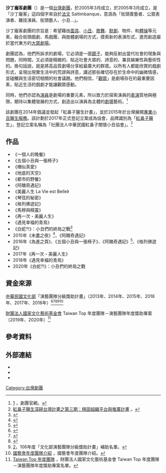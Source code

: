 {{refimprove|time=2016-01-30T10:26:37+00:00}}
{{infobox Organization
|name             = 沙丁龐客劇團<br>Theatre De La Sardine
|original_name    = 
|image            = 
|image_border     = 
|size             = 
|border           = 
|caption          = 
|map              = 
|msize            = 
|mcaption         = 
|abbreviation     = 
|motto            = 
|formation        = 2005年3月
|founder          = 藝術總監：[[馬照琪|馬照琪]]{{r|rfi-20130710}}{{r|chinatimes-2015-260115}}
|extinction       = 
|type             = 
|status           = 
|purpose          = 
|location         = {{TWN}}[[台北市|台北市]][[士林區|士林區]]文昌路179巷16號1樓
|region_served    = 
|membership       = 
|language         = 
|leader_title     = 
|leader_name      = 
|main_organ       = 
|parent_organization = 
|affiliations     = 
|num_staff        = 
|num_volunteers   = 
|budget           = 
|website          = [http://www.theatresardine.com www.theatresardine.com]
|remarks          = 
}}

'''沙丁龐客劇團'''（{{lang-fr|Theatre De La Sardine}}）是一個[[台灣|台灣]][[劇團|劇團]]，於2005年{{r|rfi-20130710}}3月成立，於2005年3月成立，是「沙丁龐客」這四個字來自於[[法文|法文]] Saltimbanque，意涵為「街頭賣藝者、公眾表演者、雜技演員、街頭藝人、小丑…」。 

沙丁龐客劇團的宗旨是：希望藉由[[面具|面具]]、[[小丑|小丑]]、[[歌舞|歌舞]]、[[默劇|默劇]]、物件、和[[體操|體操]]等元素，融合街頭戲劇、馬戲團、與肢體劇場的方式，摸索新的表演形式，進而創造屬於當代東方的[[大眾劇場|大眾劇場]]。 

劇團認為，他們所訴求的劇場，它必須是一面[[鏡子|鏡子]]，能夠反射出當代社會的現象與問題，同時間，又必須是精緻的、貼近社會大眾的、詩意的、兼具娛樂性與藝術性的。換句話說，就是將高品質劇場分享給最廣大的群眾。以所有人都能欣賞的戲劇形式，呈現出現實生活中的荒謬與詩意，講述那些確切存在於生命中的幽微情感，並碰觸與生活密切相關的社會議題。他們相信，「[[觀眾|觀眾]]」是劇場存在的最重要因素，貼近生活的戲劇才能讓觀眾感動。 

同時，他們亦認為[[演員|演員]]是劇場的重要元素，所以致力於探索演員的[[表演|表演]]質地與極限，期待以集體發展的方式，創造出以演員為主體的[[劇場|劇場]]藝術。<ref>[http://theatresardine.com/2017/06/14/%e6%b2%99%e4%b8%81%e9%be%90%e5%ae%a2%e5%8a%87%e5%9c%98/] {{Wayback|url=http://theatresardine.com/2017/06/14/%e6%b2%99%e4%b8%81%e9%be%90%e5%ae%a2%e5%8a%87%e5%9c%98/ |date=20210120222218 }}，劇團官網。</ref>

該劇團在2014年倡議並發起「紅鼻子醫生計畫」，並於2015年於台灣展開[[Clown_Care|專業小丑醫生服務]]。該計劃於2017年正式登記立案成為協會，品牌識別為「[[紅鼻子醫生|紅鼻子醫生]]」，登記立案名稱為「社團法人中華民國紅鼻子關懷小丑協會」。<ref>[https://archive.ncafroc.org.tw/result?id=824b816ad52a41979e604dea5c10a0e9 紅鼻子醫生深耕台灣計畫之第三期：穩固組織平台與推廣計畫] {{Wayback|url=https://archive.ncafroc.org.tw/result?id=824b816ad52a41979e604dea5c10a0e9 |date=20201014032909 }}。</ref>

== 作品 ==

*《一個人的晚餐》
*《五個小丑與一張椅子》
*《帽似真愛》
*《地底的天空》
*《都市的野餐》
*《阿醜奇遇記》
*《美麗人生 La Vie est Belle》
*《琴弦的秘密》
*《格列佛遊記》
*《馬穆與精靈》
*《再一次・美麗人生》
*《遇見幸福的青鳥》
*《白蛇?!》：小丑們的終局之戰<ref>{{Cite web |url=http://theatresardine.com/category/past-program/ |title=劇團作品介紹 |accessdate=2017-06-19 |archive-date=2017-11-13 |archive-url=https://web.archive.org/web/20171113204013/http://theatresardine.com/category/past-program/ |dead-url=no }}</ref>
*2015年《未盡之夜》<ref name="cna-201512090375-1">{{cite news |url=http://www.cna.com.tw/news/ahel/201512090375-1.aspx |title=北美館跨年夜 邀劇團未盡之夜 |publisher=[[中央通訊社|中央通訊社]] |date=2015-12-09 |author1=鄭景雯 |accessdate=2016-01-30 |archive-date=2016-01-15 |archive-url=https://web.archive.org/web/20160115183221/http://www.cna.com.tw/news/ahel/201512090375-1.aspx |dead-url=no }}</ref>、《阿醜奇遇記》
*2016年《為進之頁》{{r|cna-201512090375-1}}、《五個小丑與一張椅子》、《阿醜奇遇記》<ref>{{cite news |url=http://www.chinatimes.com/newspapers/20160130000434-260115 |title=阿醜再加演 馬照琪當媽更溫柔 |date=2016-01-30 |author1=李欣恬 |publisher=[[中國時報|中國時報]] |language=zh |accessdate=2016-01-30 |archive-date=2016-02-05 |archive-url=https://web.archive.org/web/20160205071832/http://www.chinatimes.com/newspapers/20160130000434-260115 |dead-url=no }}{{zh-tw}}</ref>、《格列佛遊記》
*2017年《再一次・美麗人生》
*2018年《遇見幸福的青鳥》
*2020年《白蛇?!》：小丑們的終局之戰

==資金來源==
[[中華民國文化部|中華民國文化部]]「演藝團隊分級獎助計畫」（2013年、2014年、2015年、2016年、2017年、2018年）<ref>{{cite news |url= http://www.cna.com.tw/postwrite/Detail/121072.aspx |title= 102年度「演藝團隊分級獎助計畫」 音樂、舞蹈、傳統戲曲與現代戲劇共98團獲得補助 |publisher= [[中央通訊社|中央通訊社]] |date= 2013-02-08 |accessdate= 2016-01-30 |archive-date= 2016-02-04 |archive-url= https://web.archive.org/web/20160204222421/http://www.cna.com.tw/postwrite/Detail/121072.aspx |dead-url= no }}</ref><ref>{{cite news |url= http://www.cna.com.tw/postwrite/Detail/141720.aspx |title= 103年度「演藝團隊分級獎助計畫」 共85團獲得補助 |publisher= [[中央通訊社|中央通訊社]] |date= 2014-01-29 |accessdate= 2016-01-30 |archive-date= 2016-02-04 |archive-url= https://web.archive.org/web/20160204222418/http://www.cna.com.tw/postwrite/Detail/141720.aspx |dead-url= no }}</ref><ref>{{cite news |url= http://www.cna.com.tw/postwrite/Detail/165107.aspx |title= 104年度「演藝團隊分級獎助計畫」 88團名單出爐 |publisher= [[中央通訊社|中央通訊社]] |date= 2015-02-10 |accessdate= 2016-01-30 |archive-date= 2016-02-04 |archive-url= https://web.archive.org/web/20160204224049/http://www.cna.com.tw/postwrite/Detail/165107.aspx |dead-url= no }}</ref><ref>[https://grants.moc.gov.tw/Web/PointPublish.jsp?__viewstate=KSQNMhhcbO0RfX6snD5sfrZ+LK/SQv9/7oJCOHz4L408lIe/efs7z4NihEcyo9hZzgu69RWA15g=]，106年度「文化部演藝團隊分級獎助計畫」補助名單。</ref><ref>[https://taiwantop.ncafroc.org.tw/group_detail/1961 國藝會年度團隊介紹] {{Wayback|url=https://taiwantop.ncafroc.org.tw/group_detail/1961 |date=20210506025017 }}，國藝會年度團隊介紹。</ref>

[[財團法人國家文化藝術基金會|財團法人國家文化藝術基金會]] Taiwan Top 年度團隊－演藝團隊年度獎助專案（2019年、2020年）<ref>[https://taiwantop.ncafroc.org.tw/group Taiwan Top 年度團隊] {{Wayback|url=https://taiwantop.ncafroc.org.tw/group |date=20201202191048 }}，財團法人國家文化藝術基金會 Taiwan Top 年度團隊－演藝團隊年度獎助專案名單。</ref>

== 參考資料 ==
{{reflist|39em|refs=
<ref name="rfi-20130710">{{cite news|url= http://cn.rfi.fr/%E7%A4%BE%E4%BC%9A/20130710-%E6%9D%A5%E4%BA%9A%E7%BB%B4%E5%86%9C%E8%89%BA%E6%9C%AF%E8%8A%82%E9%80%90%E6%A2%A6%E4%B8%8E%E6%88%90%E9%95%BF%E7%9A%84%E5%8F%B0%E6%B9%BE%E8%A1%A8%E6%BC%94%E5%B7%A5%E4%BD%9C%E8%80%85|title= 来亚维农艺术节逐梦、蜕变的台湾表演工作者 |date=2013-07-10 | author1=夏榕 |publisher=[[法国国际广播电台|法国国际广播电台]] |language=zh |accessdate=2016-01-30}}{{zh-hans}}</ref>
<ref name="chinatimes-2015-260115">{{cite news |url=http://www.chinatimes.com/newspapers/20150622000407-260115 |title=表演能助人 小丑醫生逗你笑 |date=2015-06-22 |author1=汪宜儒 |publisher=[[中國時報|中國時報]] |language=zh |accessdate=2016-01-30 |archive-date=2019-12-05 |archive-url=https://web.archive.org/web/20191205213135/https://www.chinatimes.com/newspapers/20150622000407-260115 |dead-url=no }}{{zh-tw}}</ref>
}}

==外部連結==
*{{Official|http://www.theatresardine.com/|沙丁龐客劇團}}
*{{facebook|theatresardine|沙丁龐客劇團}}
*{{instagram|theatresardine|沙丁龐客劇團}}
[[Category:台灣劇團|Category:台灣劇團]]
